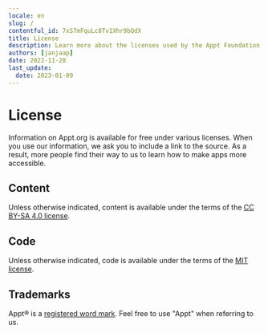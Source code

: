 ```yaml
---
locale: en
slug: /
contentful_id: 7xS7mFquLc8Tv1Xhr9bQdX
title: License
description: Learn more about the licenses used by the Appt Foundation
authors: [janjaap]
date: 2022-11-28
last_update:
  date: 2023-01-09
---
```


# License

Information on Appt.org is available for free under various licenses. When you use our information, we ask you to include a link to the source. As a result, more people find their way to us to learn how to make apps more accessible.

## Content

Unless otherwise indicated, content is available under the terms of the [CC BY-SA 4.0 license](https://creativecommons.org/licenses/by-sa/4.0/).

## Code

Unless otherwise indicated, code is available under the terms of the [MIT license](https://opensource.org/licenses/MIT).

## Trademarks

Appt® is a [registered word mark](https://www.boip.int/en/trademarks-register?app=%2Fitem%2Fbx1461995). Feel free to use "Appt" when referring to us.
